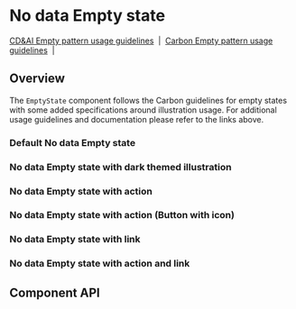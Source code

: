 
# No data Empty state

[CD&AI Empty pattern usage guidelines](https://pages.github.ibm.com/cdai-design/pal/patterns/empty-state/usage/)
&nbsp;|&nbsp;
[Carbon Empty pattern usage guidelines](https://www.carbondesignsystem.com/patterns/empty-states-pattern/)
&nbsp;|&nbsp;

## Overview

The `EmptyState` component follows the Carbon guidelines for empty states with
some added specifications around illustration usage. For additional usage
guidelines and documentation please refer to the links above.

### Default No data Empty state

<Preview>
  <Story id="experimental-emptystates-nodataemptystate--default" />
</Preview>

### No data Empty state with dark themed illustration

<Preview>
  <Story id="experimental-emptystates-nodataemptystate--with-dark-mode-illustration" />
</Preview>

### No data Empty state with action

<Preview>
  <Story id="experimental-emptystates-nodataemptystate--with-action" />
</Preview>

### No data Empty state with action (Button with icon)

<Preview>
  <Story id="experimental-emptystates-nodataemptystate--with-action-icon-button" />
</Preview>

### No data Empty state with link

<Preview>
  <Story id="experimental-emptystates-nodataemptystate--with-link" />
</Preview>

### No data Empty state with action and link

<Preview>
  <Story id="experimental-emptystates-nodataemptystate--with-action-and-link" />
</Preview>

## Component API

<Props />
